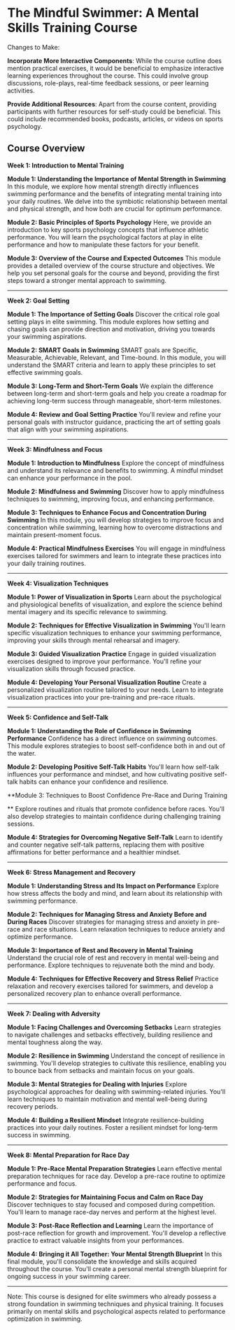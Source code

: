 # The Mindful Swimmer: A Mental Skills Training Course

Changes to Make:

**Incorporate More Interactive Components**: While the course outline does mention practical exercises, it would be beneficial to emphasize interactive learning experiences throughout the course. This could involve group discussions, role-plays, real-time feedback sessions, or peer learning activities. 

**Provide Additional Resources**: Apart from the course content, providing participants with further resources for self-study could be beneficial. This could include recommended books, podcasts, articles, or videos on sports psychology.

## Course Overview

**Week 1: Introduction to Mental Training**

**Module 1: Understanding the Importance of Mental Strength in Swimming**
In this module, we explore how mental strength directly influences swimming performance and the benefits of integrating mental training into your daily routines. We delve into the symbiotic relationship between mental and physical strength, and how both are crucial for optimum performance.

**Module 2: Basic Principles of Sports Psychology**
Here, we provide an introduction to key sports psychology concepts that influence athletic performance. You will learn the psychological factors at play in elite performance and how to manipulate these factors for your benefit.

**Module 3: Overview of the Course and Expected Outcomes**
This module provides a detailed overview of the course structure and objectives. We help you set personal goals for the course and beyond, providing the first steps toward a stronger mental approach to swimming.

---

**Week 2: Goal Setting**

**Module 1: The Importance of Setting Goals**
Discover the critical role goal setting plays in elite swimming. This module explores how setting and chasing goals can provide direction and motivation, driving you towards your swimming aspirations.

**Module 2: SMART Goals in Swimming**
SMART goals are Specific, Measurable, Achievable, Relevant, and Time-bound. In this module, you will understand the SMART criteria and learn to apply these principles to set effective swimming goals.

**Module 3: Long-Term and Short-Term Goals**
We explain the difference between long-term and short-term goals and help you create a roadmap for achieving long-term success through manageable, short-term milestones.

**Module 4: Review and Goal Setting Practice**
You'll review and refine your personal goals with instructor guidance, practicing the art of setting goals that align with your swimming aspirations.

---

**Week 3: Mindfulness and Focus**

**Module 1: Introduction to Mindfulness**
Explore the concept of mindfulness and understand its relevance and benefits to swimming. A mindful mindset can enhance your performance in the pool.

**Module 2: Mindfulness and Swimming**
Discover how to apply mindfulness techniques to swimming, improving focus, and enhancing performance. 

**Module 3: Techniques to Enhance Focus and Concentration During Swimming**
In this module, you will develop strategies to improve focus and concentration while swimming, learning how to overcome distractions and maintain present-moment focus.

**Module 4: Practical Mindfulness Exercises**
You will engage in mindfulness exercises tailored for swimmers and learn to integrate these practices into your daily training routines.

---

**Week 4: Visualization Techniques**

**Module 1: Power of Visualization in Sports**
Learn about the psychological and physiological benefits of visualization, and explore the science behind mental imagery and its specific relevance to swimming.

**Module 2: Techniques for Effective Visualization in Swimming**
You'll learn specific visualization techniques to enhance your swimming performance, improving your skills through mental rehearsal and imagery.

**Module 3: Guided Visualization Practice**
Engage in guided visualization exercises designed to improve your performance. You'll refine your visualization skills through focused practice.

**Module 4: Developing Your Personal Visualization Routine**
Create a personalized visualization routine tailored to your needs. Learn to integrate visualization practices into your pre-training and pre-race rituals.

---

**Week 5: Confidence and Self-Talk**

**Module 1: Understanding the Role of Confidence in Swimming Performance**
Confidence has a direct influence on swimming outcomes. This module explores strategies to boost self-confidence both in and out of the water.

**Module 2: Developing Positive Self-Talk Habits**
You'll learn how self-talk influences your performance and mindset, and how cultivating positive self-talk habits can enhance your confidence and resilience.

**Module 3: Techniques to Boost Confidence Pre-Race and During Training

**
Explore routines and rituals that promote confidence before races. You'll also develop strategies to maintain confidence during challenging training sessions.

**Module 4: Strategies for Overcoming Negative Self-Talk**
Learn to identify and counter negative self-talk patterns, replacing them with positive affirmations for better performance and a healthier mindset.

---

**Week 6: Stress Management and Recovery**

**Module 1: Understanding Stress and Its Impact on Performance**
Explore how stress affects the body and mind, and learn about its relationship with swimming performance.

**Module 2: Techniques for Managing Stress and Anxiety Before and During Races**
Discover strategies for managing stress and anxiety in pre-race and race situations. Learn relaxation techniques to reduce anxiety and optimize performance.

**Module 3: Importance of Rest and Recovery in Mental Training**
Understand the crucial role of rest and recovery in mental well-being and performance. Explore techniques to rejuvenate both the mind and body.

**Module 4: Techniques for Effective Recovery and Stress Relief**
Practice relaxation and recovery exercises tailored for swimmers, and develop a personalized recovery plan to enhance overall performance.

---

**Week 7: Dealing with Adversity**

**Module 1: Facing Challenges and Overcoming Setbacks**
Learn strategies to navigate challenges and setbacks effectively, building resilience and mental toughness along the way.

**Module 2: Resilience in Swimming**
Understand the concept of resilience in swimming. You'll develop strategies to cultivate this resilience, enabling you to bounce back from setbacks and maintain focus on your goals.

**Module 3: Mental Strategies for Dealing with Injuries**
Explore psychological approaches for dealing with swimming-related injuries. You'll learn techniques to maintain motivation and mental well-being during recovery periods.

**Module 4: Building a Resilient Mindset**
Integrate resilience-building practices into your daily routines. Foster a resilient mindset for long-term success in swimming.

---

**Week 8: Mental Preparation for Race Day**

**Module 1: Pre-Race Mental Preparation Strategies**
Learn effective mental preparation techniques for race day. Develop a pre-race routine to optimize performance and focus.

**Module 2: Strategies for Maintaining Focus and Calm on Race Day**
Discover techniques to stay focused and composed during competition. You'll learn to manage race-day nerves and perform at the highest level.

**Module 3: Post-Race Reflection and Learning**
Learn the importance of post-race reflection for growth and improvement. You'll develop a reflective practice to extract valuable insights from your performances.

**Module 4: Bringing it All Together: Your Mental Strength Blueprint**
In this final module, you'll consolidate the knowledge and skills acquired throughout the course. You'll create a personal mental strength blueprint for ongoing success in your swimming career.

---

Note: This course is designed for elite swimmers who already possess a strong foundation in swimming techniques and physical training. It focuses primarily on mental skills and psychological aspects related to performance optimization in swimming.